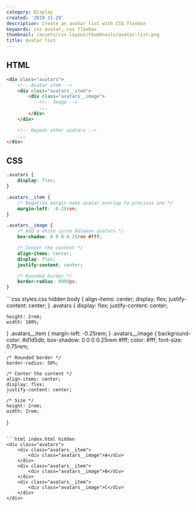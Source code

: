 ```yaml
---
category: Display
created: '2019-11-29'
description: Create an avatar list with CSS flexbox
keywords: css avatar, css flexbox
thumbnail: /assets/css-layout/thumbnails/avatar-list.png
title: Avatar list
---
```


## HTML

```html index.html
<div class="avatars">
    <!-- Avatar item -->
    <div class="avatars__item">
        <div class="avatars__image">
            <!-- Image -->
            ...
        </div>
    </div>

    <!-- Repeat other avatars -->
    ...
</div>
```

## CSS

```css styles.css
.avatars {
    display: flex;
}

.avatars__item {
    /* Nagative margin make avatar overlap to previous one */
    margin-left: -0.25rem;
}

.avatars__image {
    /* Add a white curve between avatars */
    box-shadow: 0 0 0 0.25rem #fff;

    /* Center the content */
    align-items: center;
    display: flex;
    justify-content: center;

    /* Rounded border */
    border-radius: 9999px;
}
```

<Playground>
```css styles.css hidden
body {
    align-items: center;
    display: flex;
    justify-content: center;
}
.avatars {
    display: flex;
    justify-content: center;

    height: 2rem;
    width: 100%;
}
.avatars__item {
    margin-left: -0.25rem;
}
.avatars__image {
    background-color: #d1d5db;
    box-shadow: 0 0 0 0.25rem #fff;
    color: #fff;
    font-size: 0.75rem;

    /* Rounded border */
    border-radius: 50%;

    /* Center the content */
    align-items: center;
    display: flex;
    justify-content: center;

    /* Size */
    height: 2rem;
    width: 2rem;
}
```

```html index.html hidden
<div class="avatars">
    <div class="avatars__item">
        <div class="avatars__image">A</div>
    </div>
    <div class="avatars__item">
        <div class="avatars__image">B</div>
    </div>
    <div class="avatars__item">
        <div class="avatars__image">C</div>
    </div>
</div>
```
</Playground>
